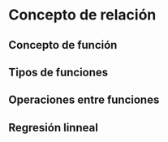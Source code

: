 # Concepto de relación


## Concepto de función


## Tipos de funciones


## Operaciones entre funciones


## Regresión linneal


